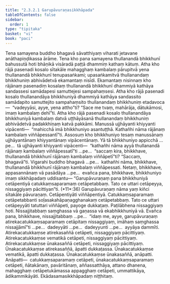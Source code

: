 ```yaml
---
title: "2.3.2.1 Garupāvuraṇasikkhāpada"
tableOfContents: false
sidebar:
  order: 1
type: "tipitaka"
basket: "vi"
book: "paci"
---
```



<DynamicBreadcrumb />

<Division number="783" book="paci">

<Paragraph number="2541" book="paci">
Tena samayena buddho bhagavā sāvatthiyaṃ viharati jetavane anāthapiṇḍikassa ārāme. Tena kho pana samayena thullanandā bhikkhunī bahussutā hoti bhāṇikā visāradā paṭṭā dhammiṃ kathaṃ kātuṃ. Atha kho rājā pasenadi kosalo sītakāle mahagghaṃ kambalaṃ pārupitvā yena thullanandā bhikkhunī tenupasaṅkami; upasaṅkamitvā thullanandaṃ bhikkhuniṃ abhivādetvā ekamantaṃ nisīdi. Ekamantaṃ nisinnaṃ kho rājānaṃ pasenadiṃ kosalaṃ thullanandā bhikkhunī dhammiyā kathāya sandassesi samādapesi samuttejesi sampahaṃsesi. Atha kho rājā pasenadi kosalo thullanandāya bhikkhuniyā dhammiyā kathāya sandassito samādapito samuttejito sampahaṃsito thullanandaṃ bhikkhuniṃ etadavoca—  “vadeyyāsi, ayye, yena attho”ti? “Sace me tvaṃ, mahārāja, dātukāmosi, imaṃ kambalaṃ dehī”ti. Atha kho rājā pasenadi kosalo thullanandāya bhikkhuniyā kambalaṃ datvā uṭṭhāyāsanā thullanandaṃ bhikkhuniṃ abhivādetvā padakkhiṇaṃ katvā pakkāmi. Manussā ujjhāyanti khiyyanti vipācenti—  “mahicchā imā bhikkhuniyo asantuṭṭhā. Kathañhi nāma rājānaṃ kambalaṃ viññāpessantī”ti.
</Paragraph>

<Paragraph number="2542" book="paci">
Assosuṃ kho bhikkhuniyo tesaṃ manussānaṃ ujjhāyantānaṃ khiyyantānaṃ vipācentānaṃ. Yā tā bhikkhuniyo appicchā …pe…  tā ujjhāyanti khiyyanti vipācenti—  “kathañhi nāma ayyā thullanandā rājānaṃ kambalaṃ viññāpessatī”ti …pe…  “saccaṃ kira, bhikkhave, thullanandā bhikkhunī rājānaṃ kambalaṃ viññāpetī”ti? “Saccaṃ, bhagavā”ti. Vigarahi buddho bhagavā …pe…  kathañhi nāma, bhikkhave, thullanandā bhikkhunī rājānaṃ kambalaṃ viññāpessati. Netaṃ, bhikkhave, appasannānaṃ vā pasādāya …pe…  evañca pana, bhikkhave, bhikkhuniyo imaṃ sikkhāpadaṃ uddisantu—
</Paragraph>

</Division>
<Division number="784" book="paci">

<Paragraph number="2543" book="paci">
<Emphasis>“Garupāvuraṇaṃ pana bhikkhuniyā cetāpentiyā catukkaṃsaparamaṃ cetāpetabbaṃ. Tato ce uttari cetāpeyya, nissaggiyaṃ pācittiyan”</Emphasis>ti. (*11*:<Emphasis>36</Emphasis>)
</Paragraph>

</Division>
<Division number="785" book="paci">

<Paragraph number="2544" book="paci">
<Emphasis>Garupāvuraṇaṃ</Emphasis> nāma yaṃ kiñci sītakāle pāvuraṇaṃ.
</Paragraph>

<Paragraph number="2545" book="paci">
<Emphasis>Cetāpentiyā</Emphasis>ti viññāpentiyā.
</Paragraph>

<Paragraph number="2546" book="paci">
<Emphasis>Catukkaṃsaparamaṃ cetāpetabban</Emphasis>ti soḷasakahāpaṇagghanakaṃ cetāpetabbaṃ.
</Paragraph>

<Paragraph number="2547" book="paci">
<Emphasis>Tato ce uttari cetāpeyyā</Emphasis>ti tatuttari viññāpeti, payoge dukkaṭaṃ. Paṭilābhena nissaggiyaṃ hoti. Nissajjitabbaṃ saṃghassa vā gaṇassa vā ekabhikkhuniyā vā. Evañca pana, bhikkhave, nissajjitabbaṃ …pe…  “idaṃ me, ayye, garupāvuraṇaṃ atirekacatukkaṃsaparamaṃ cetāpitaṃ nissaggiyaṃ, imāhaṃ saṃghassa nissajjāmī”ti …pe…  dadeyyāti …pe…  dadeyyunti …pe…  ayyāya dammīti.
</Paragraph>

</Division>
<Division number="786" book="paci">

<Paragraph number="2548" book="paci">
Atirekacatukkaṃse atirekasaññā cetāpeti, nissaggiyaṃ pācittiyaṃ. Atirekacatukkaṃse vematikā cetāpeti, nissaggiyaṃ pācittiyaṃ. Atirekacatukkaṃse ūnakasaññā cetāpeti, nissaggiyaṃ pācittiyaṃ.
</Paragraph>

<Paragraph number="2549" book="paci">
Ūnakacatukkaṃse atirekasaññā, āpatti dukkaṭassa. Ūnakacatukkaṃse vematikā, āpatti dukkaṭassa. Ūnakacatukkaṃse ūnakasaññā, anāpatti.
</Paragraph>

</Division>
<Division number="787" book="paci">

<Paragraph number="2550" book="paci">
Anāpatti—  catukkaṃsaparamaṃ cetāpeti, ūnakacatukkaṃsaparamaṃ cetāpeti, ñātakānaṃ, pavāritānaṃ, aññassatthāya, attano dhanena, mahagghaṃ cetāpetukāmassa appagghaṃ cetāpeti, ummattikāya, ādikammikāyāti.

</Paragraph>
</Division>

<Paragraph number="2551" type="center" book="paci">
Ekādasamasikkhāpadaṃ niṭṭhitaṃ.
</Paragraph>